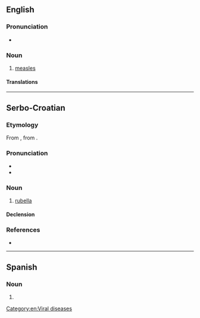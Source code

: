 {{also|rubéola}}
==English==

===Pronunciation===
* {{IPA|en|/ɹuˈbi.oʊ.la/}}

===Noun===
{{en-noun|-|s}}

# [[measles]]

====Translations====
{{trans-see|measles}}

[[Category:en:Viral diseases]]

----

==Serbo-Croatian==

===Etymology===
From {{der|sh|NL.|rubeolus}}, from {{m|la|rubeus}}.

===Pronunciation===
* {{IPA|sh|/ruběoːla/}}
* {{hyphenation|sh|ru|be|o|la}}

===Noun===
{{sh-noun|g=f|head=rubèōla}}

# {{lb|sh|disease}} [[rubella]]

====Declension====
{{sh-decl-noun-unc
|rubeola
|rubeole
|rubeoli
|rubeolu
|rubeolo / rubeola
|rubeoli
|rubeolom
}}

===References===
* {{R:sh:HJP|dlhiWhU}}

----

==Spanish==

===Noun===
{{es-noun|f}}

# {{alternative form of|es|rubéola}}